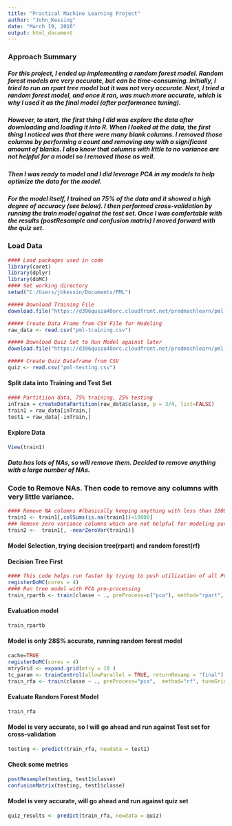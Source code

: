```yaml
---
title: "Practical Machine Learning Project"
author: "John_Kessing"
date: "March 19, 2016"
output: html_document
---
```


### Approach Summary
##### For this project, I ended up implementing a random forest model.  Random forest models are very accurate, but can be time-consuming.  Initially, I tried to run an rpart tree model but it was not very accurate.  Next, I tried a random forest model, and once it ran, was much more accurate, which is why I used it as the final model (after performance tuning).

##### However, to start, the first thing I did was explore the data after downloading and loading it into R.  When I looked at the data, the first thing I noticed was that there were many blank columns.  I removed those columns by performing a count and removing any with a significant amount of blanks.  I also know that columns with little to no variance are not helpful for a model so I removed those as well.

##### Then I was ready to model and I did leverage PCA in my models to help optimize the data for the model.

##### For the model itself, I trained on 75% of the data and it showed a high degree of accuracy (see below).  I then performed cross-validation by running the train model against the test set.  Once I was comfortable with the results (postResample and confusion matrix) I moved forward with the quiz set.

### Load Data
```r
#### Load packages used in code
library(caret)
library(dplyr)
library(doMC)
#### Set working directory
setwd("C:/Users/jbkessin/Documents/PML")

##### Download Training File
download.file("https://d396qusza40orc.cloudfront.net/predmachlearn/pml-training.csv",destfile = "pml-training.csv" )

##### Create Data Frame from CSV File for Modeling
raw_data <- read.csv("pml-training.csv")

##### Download Quiz Set to Run Model against later
download.file("https://d396qusza40orc.cloudfront.net/predmachlearn/pml-testing.csv",destfile = "pml-testing.csv" )

##### Create Quiz Dataframe from CSV
quiz <- read.csv("pml-testing.csv")
```

#### Split data into Training and Test Set
```r
#### Partitiion data, 75% training, 25% testing
inTrain = createDataPartition(raw_data$classe, p = 3/4, list=FALSE)
train1 = raw_data[inTrain,]
test1 = raw_data[-inTrain,]
```

#### Explore Data
```r
View(train1)
```

##### Data has lots of NAs, so will remove them. Decided to remove anything with a large number of NAs.
### Code to Remove NAs.  Then code to remove any columns with very little variance.
```r
#### Remove NA columns #(basically keeping anything with less than 10000 NAs)
train1 <- train1[,colSums(is.na(train1))<10000]
### Remove zero variance columns which are not helpful for modeling purposes
train2 <-  train1[, -nearZeroVar(train1)]
```


#### Model Selection, trying decision tree(rpart) and random forest(rf)
#### Decision Tree First
```r
#### This code helps run faster by trying to push utilization of all PC cores
registerDoMC(cores = 4)
#### Run tree model with PCA pre-processing
train_rpartb <- train(classe ~ ., preProcess=c("pca"), method="rpart", data=train2 )
```

#### Evaluation model
```r
train_rpartb
```

#### Model is only 28$% accurate, running random forest model
```r
cache=TRUE
registerDoMC(cores = 4)
mtryGrid <- expand.grid(mtry = 10 )
tc_param <- trainControl(allowParallel = TRUE, returnResamp = "final")
train_rfa <- train(classe ~ ., preProcess="pca",  method="rf", tuneGrid=mtryGrid, trControl = tc_param,  tunelength=21, data=train2 )
```

#### Evaluate Random Forest Model
```r
train_rfa
```

#### Model is very accurate, so I will go ahead and run against Test set for cross-validation
```r
testing <- predict(train_rfa, newdata = test1)
```

#### Check some metrics
```r
postResample(testing, test1$classe)
confusionMatrix(testing, test1$classe)
```

#### Model is very accurate, will go ahead and run against quiz set
```r
quiz_results <- predict(train_rfa, newdata = quiz)
```



